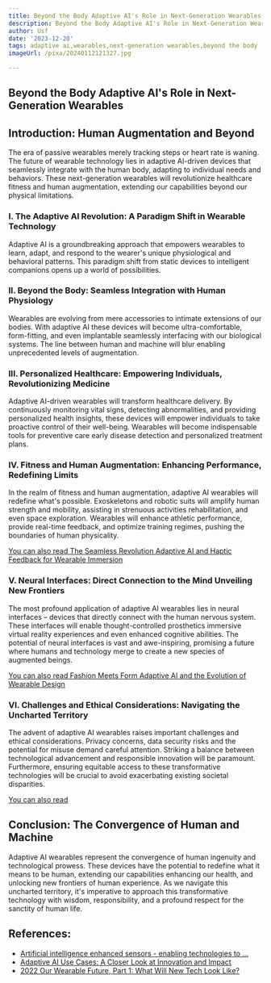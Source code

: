 ```yaml
---
title: Beyond the Body Adaptive AI's Role in Next-Generation Wearables
description: Beyond the Body Adaptive AI's Role in Next-Generation Wearables
author: Usf
date: '2023-12-20'
tags: adaptive ai,wearables,next-generation wearables,beyond the body
imageUrl: /pixa/20240112121327.jpg

---
```

## Beyond the Body  Adaptive AI's  Role in Next-Generation Wearables

##  Introduction: Human Augmentation and Beyond</h2>

The  era of  passive wearables merely tracking steps or heart rate is waning. The future of wearable technology lies in adaptive AI-driven devices that seamlessly integrate with the human body,  adapting to individual needs and behaviors. These next-generation wearables will revolutionize healthcare fitness and human augmentation, extending  our capabilities beyond our  physical limitations.

### I. The Adaptive AI Revolution: A Paradigm Shift in Wearable Technology</h3>

Adaptive AI  is a groundbreaking approach  that empowers wearables to learn,  adapt,  and respond to the  wearer's unique physiological and behavioral patterns. This paradigm shift from static devices to intelligent companions opens up a world of possibilities.

### II. Beyond the Body: Seamless  Integration with Human  Physiology</h3>

Wearables are evolving from mere accessories to intimate extensions of our bodies. With adaptive  AI these  devices will become ultra-comfortable, form-fitting, and even implantable seamlessly  interfacing with our biological systems. The line  between human and machine will blur enabling unprecedented levels of augmentation.

### III. Personalized Healthcare: Empowering Individuals, Revolutionizing Medicine</h3>

Adaptive AI-driven wearables will transform healthcare delivery.  By continuously monitoring  vital signs, detecting abnormalities, and providing personalized health insights, these devices will empower individuals  to  take proactive control of their well-being. Wearables will become  indispensable tools for preventive care early disease detection and personalized treatment  plans.

###  IV. Fitness and Human Augmentation: Enhancing Performance, Redefining Limits</h3>

In  the realm of  fitness  and human augmentation, adaptive AI wearables will redefine what's possible. Exoskeletons and robotic suits will amplify  human strength and  mobility, assisting in  strenuous activities rehabilitation, and even space exploration. Wearables  will enhance athletic performance, provide real-time  feedback, and optimize training regimes,  pushing the boundaries of human physicality.

[You can also read The Seamless Revolution Adaptive AI and Haptic  Feedback for Wearable Immersion](The%20Seamless%20Revolution%20Adaptive%20AI%20and%20Haptic%20Feedback%20for%20Wearable%20Immersion)


### V.  Neural Interfaces: Direct  Connection to  the Mind  Unveiling New Frontiers</h3>

The most profound application of adaptive AI wearables lies in neural interfaces – devices that directly connect with  the human nervous system. These interfaces will enable thought-controlled prosthetics immersive virtual reality experiences and even enhanced cognitive  abilities. The  potential  of neural interfaces is vast  and awe-inspiring, promising a future where humans and technology merge to create a new species of augmented beings.

[You can also read Fashion Meets Form Adaptive AI and the Evolution of Wearable Design](Fashion%20Meets%20Form%20Adaptive%20AI%20and%20the%20Evolution%20of%20Wearable%20Design)


### VI. Challenges  and  Ethical Considerations:  Navigating the Uncharted Territory</h3>

The advent of adaptive AI wearables raises important challenges and ethical considerations. Privacy concerns, data security risks and the potential for misuse demand careful attention. Striking a balance between technological advancement and responsible innovation will be paramount. Furthermore, ensuring equitable access to these transformative technologies will be crucial to avoid exacerbating existing societal disparities.

[You can also read ]()


## Conclusion: The Convergence of Human and Machine

Adaptive AI wearables  represent the convergence of  human ingenuity and technological prowess. These devices have the potential to redefine what it means to be human, extending our capabilities enhancing our health, and unlocking new frontiers of human experience. As we navigate this uncharted territory, it's  imperative to approach this transformative technology with wisdom, responsibility, and a profound respect for the sanctity of human life.

## References:
- [Artificial intelligence enhanced sensors - enabling technologies to ...](https://bioelecmed.biomedcentral.com/articles/10.1186/s42234-023-00118-1)
- [Adaptive AI Use Cases: A Closer Look at Innovation and Impact](https://www.matellio.com/blog/adaptive-ai-use-cases/)
- [2022 Our Wearable Future, Part 1: What Will New Tech Look Like?](https://med.stanford.edu/snyderlab/news/2022-our-wearable-future--part-1--what-will-new-tech-look-like--.html)

